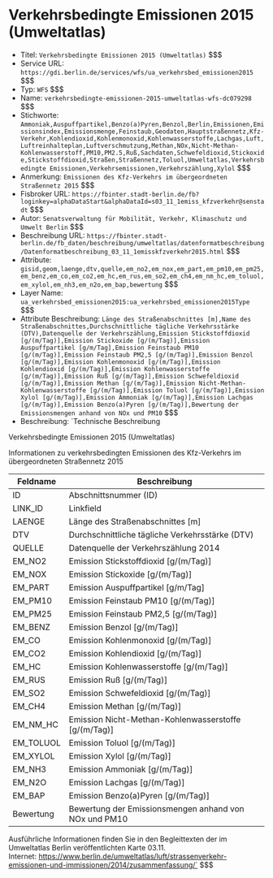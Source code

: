 # Verkehrsbedingte Emissionen 2015 (Umweltatlas)
- Titel: `Verkehrsbedingte Emissionen 2015 (Umweltatlas)` $$$
- Service URL: `https://gdi.berlin.de/services/wfs/ua_verkehrsbed_emissionen2015` $$$
- Typ: `WFS` $$$
- Name: `verkehrsbedingte-emissionen-2015-umweltatlas-wfs-dc079298` $$$
- Stichworte: `Ammoniak,Auspuffpartikel,Benzo(a)Pyren,Benzol,Berlin,Emissionen,Emissionsindex,Emissionsmenge,Feinstaub,Geodaten,Hauptstraßennetz,Kfz-Verkehr,Kohlendioxid,Kohlenmonoxid,Kohlenwasserstoffe,Lachgas,Luft,Luftreinhalteplan,Luftverschmutzung,Methan,NOx,Nicht-Methan-Kohlenwasserstoff,PM10,PM2.5,Ruß,Sachdaten,Schwefeldioxid,Stickoxide,Stickstoffdioxid,Straßen,Straßennetz,Toluol,Umweltatlas,Verkehrsbedingte Emissionen,Verkehrsemissionen,Verkehrszählung,Xylol` $$$
- Anmerkung: `Emissionen des Kfz-Verkehrs im übergeordneten Straßennetz 2015` $$$
- Fisbroker URL: `https://fbinter.stadt-berlin.de/fb?loginkey=alphaDataStart&alphaDataId=s03_11_1emiss_kfzverkehr@senstadt` $$$
- Autor: `Senatsverwaltung für Mobilität, Verkehr, Klimaschutz und Umwelt Berlin` $$$
- Beschreibung URL: `https://fbinter.stadt-berlin.de/fb_daten/beschreibung/umweltatlas/datenformatbeschreibung/Datenformatbeschreibung_03_11_1emisskfzverkehr2015.html` $$$
- Attribute: `gisid,geom,laenge,dtv,quelle,em_no2,em_nox,em_part,em_pm10,em_pm25,em_benz,em_co,em_co2,em_hc,em_rus,em_so2,em_ch4,em_nm_hc,em_toluol,em_xylol,em_nh3,em_n2o,em_bap,bewertung` $$$
- Layer Name: `ua_verkehrsbed_emissionen2015:ua_verkehrsbed_emissionen2015Type` $$$
- Attribute Beschreibung: `Länge des Straßenabschnittes [m],Name des Straßenabschnittes,Durchschnittliche tägliche Verkehrsstärke (DTV),Datenquelle der Verkehrszählung,Emission Stickstoffdioxid [g/(m/Tag)],Emission Stickoxide [g/(m/Tag)],Emission Auspuffpartikel [g/m/Tag],Emission Feinstaub PM10 [g/(m/Tag)],Emission Feinstaub PM2,5 [g/(m/Tag)],Emission Benzol [g/(m/Tag)],Emission Kohlenmonoxid [g/(m/Tag)],Emission Kohlendioxid [g/(m/Tag)],Emission Kohlenwasserstoffe [g/(m/Tag)],Emission Ruß [g/(m/Tag)],Emission Schwefeldioxid [g/(m/Tag)],Emission Methan [g/(m/Tag)],Emission Nicht-Methan-Kohlenwasserstoffe [g/(m/Tag)],Emission Toluol [g/(m/Tag)],Emission Xylol [g/(m/Tag)],Emission Ammoniak [g/(m/Tag)],Emission Lachgas [g/(m/Tag)],Emission Benzo(a)Pyren [g/(m/Tag)],Bewertung der Emissionsmengen anhand von NOx und PM10` $$$
- Beschreibung: `Technische Beschreibung 

Verkehrsbedingte Emissionen 2015 (Umweltatlas)

Informationen zu verkehrsbedingten Emissionen des Kfz-Verkehrs im übergeordneten Straßennetz 2015

| Feldname   | Beschreibung                                           |
| ---------- | ------------------------------------------------------ |
| ID         | Abschnittsnummer (ID)                                  |
| LINK\_ID   | Linkfield                                              |
| LAENGE     | Länge des Straßenabschnittes \[m\]                     |
| DTV        | Durchschnittliche tägliche Verkehrsstärke (DTV)        |
| QUELLE     | Datenquelle der Verkehrszählung 2014                   |
| EM\_NO2    | Emission Stickstoffdioxid \[g/(m/Tag)\]                |
| EM\_NOX    | Emission Stickoxide \[g/(m/Tag)\]                      |
| EM\_PART   | Emission Auspuffpartikel \[g/m/Tag\]                   |
| EM\_PM10   | Emission Feinstaub PM10 \[g/(m/Tag)\]                  |
| EM\_PM25   | Emission Feinstaub PM2,5 \[g/(m/Tag)\]                 |
| EM\_BENZ   | Emission Benzol \[g/(m/Tag)\]                          |
| EM\_CO     | Emission Kohlenmonoxid \[g/(m/Tag)\]                   |
| EM\_CO2    | Emission Kohlendioxid \[g/(m/Tag)\]                    |
| EM\_HC     | Emission Kohlenwasserstoffe \[g/(m/Tag)\]              |
| EM\_RUS    | Emission Ruß \[g/(m/Tag)\]                             |
| EM\_SO2    | Emission Schwefeldioxid \[g/(m/Tag)\]                  |
| EM\_CH4    | Emission Methan \[g/(m/Tag)\]                          |
| EM\_NM\_HC | Emission Nicht-Methan-Kohlenwasserstoffe \[g/(m/Tag)\] |
| EM\_TOLUOL | Emission Toluol \[g/(m/Tag)\]                          |
| EM\_XYLOL  | Emission Xylol \[g/(m/Tag)\]                           |
| EM\_NH3    | Emission Ammoniak \[g/(m/Tag)\]                        |
| EM\_N2O    | Emission Lachgas \[g/(m/Tag)\]                         |
| EM\_BAP    | Emission Benzo(a)Pyren \[g/(m/Tag)\]                   |
| Bewertung  | Bewertung der Emissionsmengen anhand von NOx und PM10  |

Ausführliche Informationen finden Sie in den Begleittexten der im Umweltatlas Berlin veröffentlichten Karte 03.11.  
Internet: https://www.berlin.de/umweltatlas/luft/strassenverkehr-emissionen-und-immissionen/2014/zusammenfassung/` $$$
